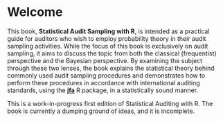 # Welcome {.unnumbered}

This book, **Statistical Audit Sampling with R**, is intended as a practical guide for auditors who wish to employ probability theory in their audit sampling activities. While the focus of this book is exclusively on audit sampling, it aims to discuss the topic from both the classical (frequentist) perspective and the Bayesian perspective. By examining the subject through these two lenses, the book explains the statistical theory behind commonly used audit sampling procedures and demonstrates how to perform these procedures in accordance with international auditing standards, using the [**jfa**](https://cran.r-project.org/package=jfa) R package, in a statistically sound manner.

::: {.callout-note appearance="simple"}
This is a work-in-progress first edition of Statistical Auditing with R. The book is currently a dumping ground of ideas, and it is incomplete.
:::
